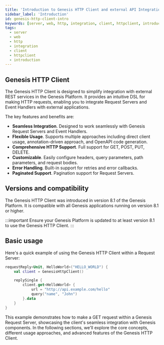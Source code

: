 ```yaml
---
title: 'Introduction to Genesis HTTP Client and external API Integration'
sidebar_label: 'Introduction'
id: genesis-http-client-intro
keywords: [server, web, http, integration, client, httpclient, introduction]
tags:
  - server
  - web
  - http
  - integration
  - client
  - httpclient
  - introduction
---
```


## Genesis HTTP Client
The Genesis HTTP Client is designed to simplify integration with external REST services in the Genesis Platform. It provides an intuitive DSL for making HTTP requests, enabling you to integrate Request Servers and Event Handlers with external applications.

The key features and benefits are:

- **Seamless Integration**. Designed to work seamlessly with Genesis Request Servers and Event Handlers.
- **Flexible Usage**. Supports multiple approaches including direct client usage, annotation-driven approach, and OpenAPI code generation.
- **Comprehensive HTTP Support**. Full support for GET, POST, PUT, DELETE.
- **Customizable**. Easily configure headers, query parameters, path parameters, and request bodies.
- **Error Handling**. Built-in support for retries and error callbacks.
- **Paginated Support**. Pagination support for Request Servers.

## Versions and compatibility
The Genesis HTTP Client was introduced in version 8.1 of the Genesis Platform. It is compatible with all Genesis applications running on version 8.1 or higher.

:::important
Ensure your Genesis Platform is updated to at least version 8.1 to use the Genesis HTTP Client.
:::

## Basic usage

Here's a quick example of using the Genesis HTTP Client within a Request Server:

```kotlin
requestReply<Unit, HelloWorld>("HELLO_WORLD") {
    val client = GenesisHttpClient()

    replySingle {
        client.get<HelloWorld> {
            url = "http://api.example.com/hello"
            query("name", "John")
        }.data
    }
}
```

This example demonstrates how to make a GET request within a Genesis Request Server, showcasing the client's seamless integration with Genesis components.
In the following sections, we'll explore the core concepts, different usage approaches, and advanced features of the Genesis HTTP Client.
